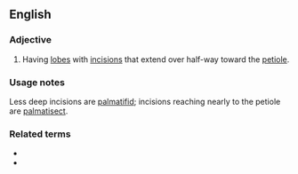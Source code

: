 ==English==

===Adjective===
{{en-adj|-}}

# {{lb|en|botany|of leaves}} Having [[lobe]]s with [[incision]]s that extend over half-way toward the [[petiole]].

===Usage notes===
Less deep incisions are [[palmatifid]]; incisions reaching nearly to the petiole are [[palmatisect]].

===Related terms===
* {{l|en|palmate}}
* {{l|en|pinnatipartite}}